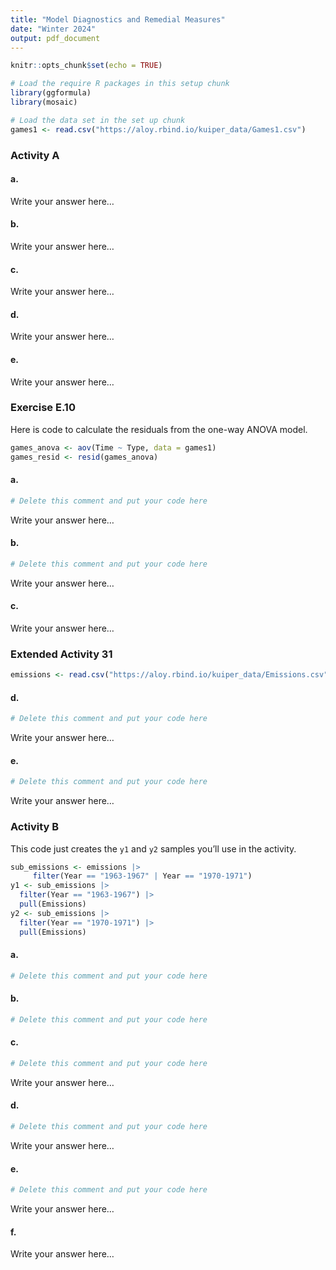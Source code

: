 ```yaml
---
title: "Model Diagnostics and Remedial Measures"
date: "Winter 2024"
output: pdf_document
---
```


```r
knitr::opts_chunk$set(echo = TRUE)

# Load the require R packages in this setup chunk
library(ggformula)
library(mosaic)

# Load the data set in the set up chunk
games1 <- read.csv("https://aloy.rbind.io/kuiper_data/Games1.csv")
```

### Activity A

#### a.

Write your answer here...

#### b.

Write your answer here...

#### c.

Write your answer here...

#### d.

Write your answer here...

#### e.

Write your answer here...




### Exercise E.10

Here is code to calculate the residuals from the one-way ANOVA model.

```r
games_anova <- aov(Time ~ Type, data = games1)
games_resid <- resid(games_anova)
```


#### a.

```r
# Delete this comment and put your code here
```

Write your answer here...


#### b.

```r
# Delete this comment and put your code here
```

Write your answer here...


#### c.


Write your answer here...



### Extended Activity 31

```r
emissions <- read.csv("https://aloy.rbind.io/kuiper_data/Emissions.csv")
```


#### d.

```r
# Delete this comment and put your code here
```

Write your answer here...


#### e.

```r
# Delete this comment and put your code here
```

Write your answer here...



### Activity B

This code just creates the `y1` and `y2` samples you'll use in the activity.
```r
sub_emissions <- emissions |>
     filter(Year == "1963-1967" | Year == "1970-1971")
y1 <- sub_emissions |> 
  filter(Year == "1963-1967") |> 
  pull(Emissions)
y2 <- sub_emissions |> 
  filter(Year == "1970-1971") |>
  pull(Emissions)
```

#### a.

```r
# Delete this comment and put your code here
```

#### b.

```r
# Delete this comment and put your code here
```

#### c.

```r
# Delete this comment and put your code here
```

Write your answer here...

#### d.

```r
# Delete this comment and put your code here
```

Write your answer here...

#### e.

```r
# Delete this comment and put your code here
```

Write your answer here...

#### f.

Write your answer here...

